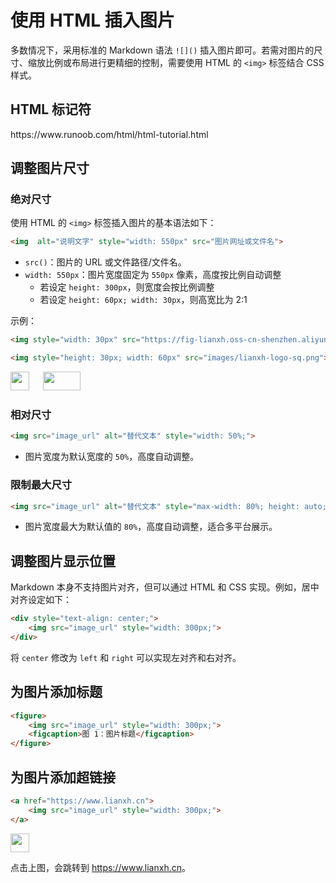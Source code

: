 # 使用 HTML 插入图片

多数情况下，采用标准的 Markdown 语法 `![]()` 插入图片即可。若需对图片的尺寸、缩放比例或布局进行更精细的控制，需要使用 HTML 的 `<img>` 标签结合 CSS 样式。


::: {.callout-note}
## HTML 标记符


:::


https://www.runoob.com/html/html-tutorial.html

## 调整图片尺寸

### 绝对尺寸 {.unnumbered}

使用 HTML 的 `<img>` 标签插入图片的基本语法如下：

```html
<img  alt="说明文字" style="width: 550px" src="图片网址或文件名">
```
- `src()`：图片的 URL 或文件路径/文件名。
- `width: 550px`：图片宽度固定为 `550px` 像素，高度按比例自动调整
  - 若设定 `height: 300px`，则宽度会按比例调整
  - 若设定 `height: 60px; width: 30px`，则高宽比为 2:1

示例：

```html
<img style="width: 30px" src="https://fig-lianxh.oss-cn-shenzhen.aliyuncs.com/lianxh-logo-sq.png">
```

```html
<img style="height: 30px; width: 60px" src="images/lianxh-logo-sq.png">
```

<img style="width: 30px" src="https://fig-lianxh.oss-cn-shenzhen.aliyuncs.com/lianxh-logo-sq.png"> &emsp; <img style="height: 30px; width: 60px" src="https://fig-lianxh.oss-cn-shenzhen.aliyuncs.com/lianxh-logo-sq.png">

### 相对尺寸 {.unnumbered}

```html
<img src="image_url" alt="替代文本" style="width: 50%;">
```
- 图片宽度为默认宽度的 `50%`，高度自动调整。

### 限制最大尺寸 {.unnumbered}

```html
<img src="image_url" alt="替代文本" style="max-width: 80%; height: auto;">
```
- 图片宽度最大为默认值的 `80%`，高度自动调整，适合多平台展示。


## 调整图片显示位置

Markdown 本身不支持图片对齐，但可以通过 HTML 和 CSS 实现。例如，居中对齐设定如下：

```html
<div style="text-align: center;">
    <img src="image_url" style="width: 300px;">
</div>
```

将 `center` 修改为 `left` 和 `right` 可以实现左对齐和右对齐。

## 为图片添加标题

```html
<figure>
    <img src="image_url" style="width: 300px;">
    <figcaption>图 1：图片标题</figcaption>
</figure>
```

## 为图片添加超链接
```html
<a href="https://www.lianxh.cn">
    <img src="image_url" style="width: 300px;">
</a>
```

<a href="https://www.lianxh.cn">
    <img style="width: 30px" src="https://fig-lianxh.oss-cn-shenzhen.aliyuncs.com/lianxh-logo-sq.png">
</a>

点击上图，会跳转到 <https://www.lianxh.cn>。



